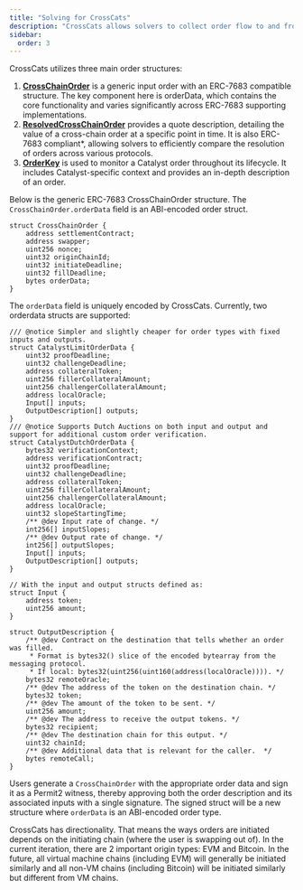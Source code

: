 ```yaml
---
title: "Solving for CrossCats"
description: "CrossCats allows solvers to collect order flow to and from various VM chains and to and from Bitcoin. Compared to competing solution, capital hungry solvers can improve their capital turnaround by using the underwriting network to their advantage."
sidebar:
  order: 3
---
```




CrossCats utilizes three main order structures:

1.  [**CrossChainOrder**](https://github.com/catalystdao/cross-cats/blob/7e07281eef10ffadc10f9f75eb42d1c2419224ca/src/interfaces/ISettlementContract.sol#L6-L27) is a generic input order with an ERC-7683 compatible structure. The key component here is orderData, which contains the core functionality and varies significantly across ERC-7683 supporting implementations.
2.  [**ResolvedCrossChainOrder**](https://github.com/catalystdao/cross-cats/blob/7e07281eef10ffadc10f9f75eb42d1c2419224ca/src/interfaces/ISettlementContract.sol#L29-L52) provides a quote description, detailing the value of a cross-chain order at a specific point in time. It is also ERC-7683 compliant\*, allowing solvers to efficiently compare the resolution of orders across various protocols.
3.  [**OrderKey**](https://github.com/catalystdao/cross-cats/blob/7e07281eef10ffadc10f9f75eb42d1c2419224ca/src/interfaces/Structs.sol#L41-L65) is used to monitor a Catalyst order throughout its lifecycle. It includes Catalyst-specific context and provides an in-depth description of an order.

Below is the generic ERC-7683 CrossChainOrder structure. The `CrossChainOrder.orderData` field is an ABI-encoded order struct.

```solidity
struct CrossChainOrder {
    address settlementContract;
    address swapper;
    uint256 nonce;
    uint32 originChainId;
    uint32 initiateDeadline;
    uint32 fillDeadline;
    bytes orderData;
}
```

The `orderData` field is uniquely encoded by CrossCats. Currently, two orderdata structs are supported:

```solidity
/// @notice Simpler and slightly cheaper for order types with fixed inputs and outputs.
struct CatalystLimitOrderData {
    uint32 proofDeadline;
    uint32 challengeDeadline;
    address collateralToken;
    uint256 fillerCollateralAmount;
    uint256 challengerCollateralAmount;
    address localOracle;
    Input[] inputs;
    OutputDescription[] outputs;
}
/// @notice Supports Dutch Auctions on both input and output and support for additional custom order verification.
struct CatalystDutchOrderData {
    bytes32 verificationContext;
    address verificationContract;
    uint32 proofDeadline;
    uint32 challengeDeadline;
    address collateralToken;
    uint256 fillerCollateralAmount;
    uint256 challengerCollateralAmount;
    address localOracle;
    uint32 slopeStartingTime;
    /** @dev Input rate of change. */
    int256[] inputSlopes;
    /** @dev Output rate of change. */
    int256[] outputSlopes;
    Input[] inputs;
    OutputDescription[] outputs;
}

// With the input and output structs defined as:
struct Input {
    address token;
    uint256 amount;
}

struct OutputDescription {
    /** @dev Contract on the destination that tells whether an order was filled.
     * Format is bytes32() slice of the encoded bytearray from the messaging protocol.
     * If local: bytes32(uint256(uint160(address(localOracle)))). */
    bytes32 remoteOracle;
    /** @dev The address of the token on the destination chain. */
    bytes32 token;
    /** @dev The amount of the token to be sent. */
    uint256 amount;
    /** @dev The address to receive the output tokens. */
    bytes32 recipient;
    /** @dev The destination chain for this output. */
    uint32 chainId;
    /** @dev Additional data that is relevant for the caller.  */
    bytes remoteCall;
}
```

Users generate a `CrossChainOrder` with the appropriate order data and sign it as a Permit2 witness, thereby approving both the order description and its associated inputs with a single signature. The signed struct will be a new structure where `orderData` is an ABI-encoded order type.

CrossCats has directionality. That means the ways orders are initiated depends on the initiating chain (where the user is swapping out of). In the current iteration, there are 2 important origin types: EVM and Bitcoin. In the future, all virtual machine chains (including EVM) will generally be initiated similarly and all non-VM chains (including Bitcoin) will be initiated similarly but different from VM chains.
